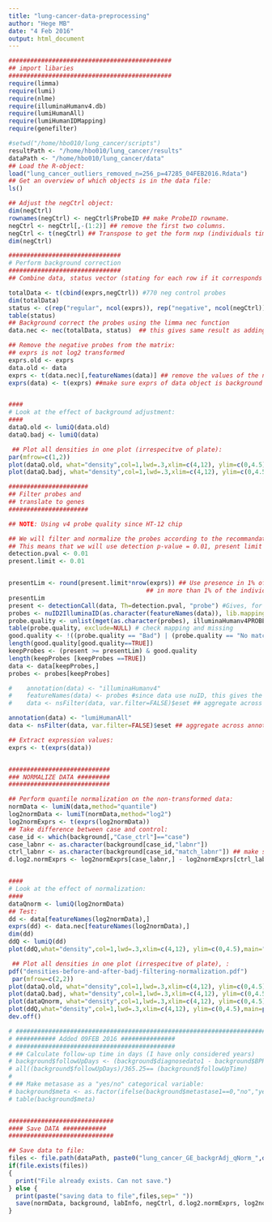 ```yaml
---
title: "lung-cancer-data-preprocessing"
author: "Hege MB"
date: "4 Feb 2016"
output: html_document
---
```


```r
#############################################
## import libaries
#############################################
require(limma)
require(lumi)
require(nlme)
require(illuminaHumanv4.db)
require(lumiHumanAll)
require(lumiHumanIDMapping)
require(genefilter)
```


```r
#setwd("/home/hbo010/lung_cancer/scripts")
resultPath <- "/home/hbo010/lung_cancer/results"
dataPath <- "/home/hbo010/lung_cancer/data"
## Load the R-object:
load("lung_cancer_outliers_removed_n=256_p=47285_04FEB2016.Rdata")
## Get an overview of which objects is in the data file:
ls()

## Adjust the negCtrl object:
dim(negCtrl)
rownames(negCtrl) <- negCtrl$ProbeID ## make ProbeID rowname.
negCtrl <- negCtrl[,-(1:2)] ## remove the first two columns.
negCtrl <- t(negCtrl) ## Transpose to get the form nxp (individuals times probes).
dim(negCtrl)
```

```r
###############################
# Perform background correction
###############################
## Combine data, status vector (stating for each row if it corresponds to gene or control)

totalData <- t(cbind(exprs,negCtrl)) #770 neg control probes
dim(totalData)
status <- c(rep("regular", ncol(exprs)), rep("negative", ncol(negCtrl))) 
table(status)
## Background correct the probes using the limma nec function
data.nec <- nec(totalData, status)  ## this gives same result as adding detection.p.

## Remove the negative probes from the matrix:
## exprs is not log2 transformed
exprs.old <- exprs
data.old <- data
exprs <- t(data.nec)[,featureNames(data)] ## remove the values of the negative controls
exprs(data) <- t(exprs) ##make sure exprs of data object is background corrected


####
# Look at the effect of background adjustment:
####
dataQ.old <- lumiQ(data.old)
dataQ.badj <- lumiQ(data)

 ## Plot all densities in one plot (irrespecitve of plate):
par(mfrow=c(1,2))
plot(dataQ.old, what="density",col=1,lwd=.3,xlim=c(4,12), ylim=c(0,4.5),main="Raw data")
plot(dataQ.badj, what="density",col=1,lwd=.3,xlim=c(4,12), ylim=c(0,4.5),main= "Background adjusted data")
```


```r
######################
## Filter probes and 
## translate to genes
######################

## NOTE: Using v4 probe quality since HT-12 chip

## We will filter and normalize the probes according to the recommandation given by NR (as of report 1. October 2014). 
## This means that we will use detection p-value = 0.01, present limit = 0.01, and perform normalization on the NON(!!)-log2-transformed expression values.
detection.pval <- 0.01
present.limit <- 0.01


presentLim <- round(present.limit*nrow(exprs)) ## Use presence in 1% of the individuals as cutoff, i.e. a probe must be present 
                                      ## in more than 1% of the individuals in order to be used for further analysis.
presentLim
present <- detectionCall(data, Th=detection.pval, "probe") #Gives, for each gene, the number of women with a significantly present value for this gene. 
probes <- nuID2IlluminaID(as.character(featureNames(data)), lib.mapping=NULL, species ="Human", idType='Probe') ## Translate NuID to Illumina ID.
probe.quality <- unlist(mget(as.character(probes), illuminaHumanv4PROBEQUALITY, ifnotfound=NA))
table(probe.quality, exclude=NULL) # check mapping and missing
good.quality <- !((probe.quality == "Bad") | (probe.quality == "No match"))
length(good.quality[good.quality==TRUE])
keepProbes <- (present >= presentLim) & good.quality
length(keepProbes [keepProbes ==TRUE])
data <- data[keepProbes,]
probes <- probes[keepProbes]

#    annotation(data) <- "illuminaHumanv4"
#    featureNames(data) <- probes #since data use nuID, this gives the illuminaID
#    data <- nsFilter(data, var.filter=FALSE)$eset ## aggregate across annotated probes

annotation(data) <- "lumiHumanAll"
data <- nsFilter(data, var.filter=FALSE)$eset ## aggregate across annotated probes

## Extract expression values:
exprs <- t(exprs(data))


############################
### NORMALIZE DATA #########
############################

## Perform quantile normalization on the non-transformed data:
normData <- lumiN(data,method="quantile")
log2normData <- lumiT(normData,method="log2")
log2normExprs <- t(exprs(log2normData))
## Take difference between case and control:
case_id <- which(background[,"Case_ctrl"]=="case")
case_labnr <- as.character(background[case_id,"labnr"])
ctrl_labnr <- as.character(background[case_id,"match_labnr"]) ## make sure that we get the mathching control.
d.log2.normExprs <- log2normExprs[case_labnr,] - log2normExprs[ctrl_labnr,]


####
# Look at the effect of normalization:
####
dataQnorm <- lumiQ(log2normData)
## Test: 
dd <- data[featureNames(log2normData),]
exprs(dd) <- data.nec[featureNames(log2normData),]
dim(dd)
ddQ <- lumiQ(dd)
plot(ddQ,what="density",col=1,lwd=.3,xlim=c(4,12), ylim=c(0,4.5),main="Raw data")

 ## Plot all densities in one plot (irrespecitve of plate), :
pdf("densities-before-and-after-badj-filtering-normalization.pdf")
 par(mfrow=c(2,2))
plot(dataQ.old, what="density",col=1,lwd=.3,xlim=c(4,12), ylim=c(0,4.5),main=paste("Raw data, probes=",dim(data.old)[1]))
plot(dataQ.badj, what="density",col=1,lwd=.3,xlim=c(4,12), ylim=c(0,4.5),main=paste( "Background adjusted data, \n probes=",dim(data.old)[1]))
plot(dataQnorm, what="density",col=1,lwd=.3,xlim=c(4,12), ylim=c(0,4.5),main= paste("Background adjusted and qNorm data \n Genes = ",dim(normData)[1]))
plot(ddQ,what="density",col=1,lwd=.3,xlim=c(4,12), ylim=c(0,4.5),main=paste("Background adj data \n Genes = ",dim(dd)[1]))
dev.off()

# ##############################################################################
# ########### Added 09FEB 2016 ###############
# ############################################
# ## Calculate follow-up time in days (I have only considered years)
# background$followUpDays <- (background$diagnosedato1 - background$BPROVEDATO)
# all((background$followUpDays)/365.25== (background$followUpTime)
# 
# ## Make metasase as a "yes/no" categorical variable:
# background$meta <- as.factor(ifelse(background$metastase1==0,"no","yes"))
# table(background$meta)


#############################
#### Save DATA ############
#############################

## Save data to file:
files <- file.path(dataPath, paste0("lung_cancer_GE_backgrAdj_qNorm_",dim(normExprs)[2],"ind_",dim(normExprs)[1],"genes_04FEB2016.Rdata"))
if(file.exists(files))
{
  print("File already exists. Can not save.")
} else {
  print(paste("saving data to file",files,sep=" "))
  save(normData, background, labInfo, negCtrl, d.log2.normExprs, log2normExprs, file=files)  
}

 
```

